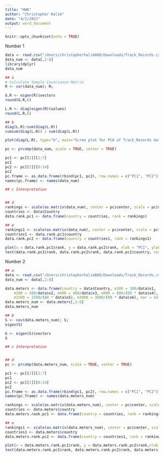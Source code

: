 ```yaml
---
title: "HW6"
author: "Christopher Halim"
date: "4/2/2022"
output: word_document
---
```


```r
knitr::opts_chunk$set(echo = TRUE)
```

Number 1
```r
data <- read.csv("/Users/christopherhalim888/Downloads/Track_Records.csv")
data_num <- data[,2:8]
library(dplyr)
data_num

## a
# Calculate Sample Covariance Matrix
R <- cor(data_num); R;

G.R <- eigen(R)$vectors
round(G.R,6)

L.R <- diag(eigen(R)$values)
round(L.R,6)

## b 
diag(L.R)/sum(diag(L.R))
cumsum(diag(L.R)) / sum(diag(L.R))

plot(diag(L.R), type="b", main="Scree plot for PCA of Track_Records data")

pc <- prcomp(data_num, scale = TRUE, center = TRUE)

pc1 <- pc[[2]][1:7]
pc1
pc2 <- pc[[2]][8:14]
pc2
pc.frame <- as.data.frame(rbind(pc1, pc2), row.names = c("PC1", "PC2"))
names(pc.frame) <- names(data_num)

## c Interpretation


## d 
rankings <- scale(as.matrix(data_num), center = pc$center, scale = pc$scale) %*% pc1
countries <- data$Country
data.rank.pc1 <- data.frame(country = countries, rank = rankings)

## e
rankings1 <- scale(as.matrix(data_num), center = pc$center, scale = pc$scale) %*% pc2
countries1 <- data.rank.pc1$country
data.rank.pc2 <- data.frame(country = countries1, rank = rankings1)

plot(x = data.rank.pc1$rank, y = data.rank.pc2$rank, xlab = "PC1", ylab = "PC2")
text(data.rank.pc1$rank, data.rank.pc2$rank, data.rank.pc1$country, cex=0.5, pos=4, col="blue")


```

Number 2
```r
## a
data <- read.csv("/Users/christopherhalim888/Downloads/Track_Records.csv")
data_num <- data[,2:8]

data.meters <- data.frame(country = data$Country, m100 = 100/data$x1, 
    m200 = 200/data$x2, m400 = 400/data$x3, m800 = 800/(60 * data$x4), 
    m1500 = 1500/(60 * data$x5), m3000 = 3000/(60 * data$x6), mar = 42195/(60 *     data$x7))
data.meters_num <- data.meters[,2:8]
data.meters_num

## b
S <- cov(data.meters_num); S;
eigen(S)

G <- eigen(S)$vectors
G

## c Interpretation


## d
pc <- prcomp(data.meters_num, scale = TRUE, center = TRUE)

pc1 <- pc[[2]][1:7]
pc1
pc2 <- pc[[2]][8:14]
pc2
pc.frame <- as.data.frame(rbind(pc1, pc2), row.names = c("PC1", "PC2"))
names(pc.frame) <- names(data.meters_num)

rankings <- scale(as.matrix(data.meters_num), center = pc$center, scale = pc$scale) %*% pc1
countries <- data.meters$country
data.meters.rank.pc1 <- data.frame(country = countries, rank = rankings)

## e
rankings1 <- scale(as.matrix(data.meters_num), center = pc$center, scale = pc$scale) %*% pc2
countries1 <- data.meters$country
data.meters.rank.pc2 <- data.frame(country = countries1, rank = rankings1)

plot(x = data.meters.rank.pc1$rank, y = data.meters.rank.pc2$rank,xlab = "PC1", ylab = "PC2")
text(data.meters.rank.pc1$rank, data.meters.rank.pc2$rank, data.meters.rank.pc1$country, cex=0.5, pos=4, col="blue")


```